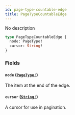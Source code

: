 ```yaml
---
id: page-type-countable-edge
title: PageTypeCountableEdge
---
```


No description

```graphql
type PageTypeCountableEdge {
  node: PageType!
  cursor: String!
}
```

### Fields

#### `node` ([`PageType!`](/developer/api-reference/objects/page-type.mdx))

The item at the end of the edge.

#### `cursor` ([`String!`](/developer/api-reference/scalars/string.mdx))

A cursor for use in pagination.
